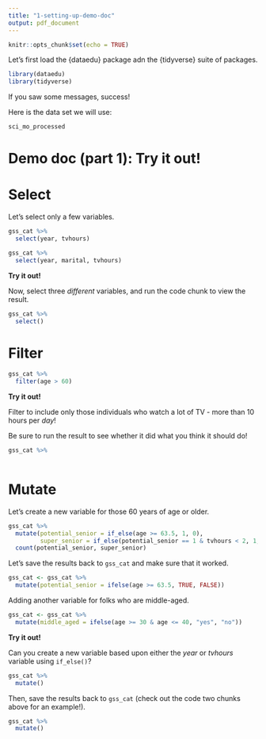 ```yaml
---
title: "1-setting-up-demo-doc"
output: pdf_document
---
```


```r
knitr::opts_chunk$set(echo = TRUE)
```

Let's first load the {dataedu} package adn the {tidyverse} suite of packages.

```r
library(dataedu)
library(tidyverse)
```

If you saw some messages, success!

Here is the data set we will use:

```r
sci_mo_processed
```

# Demo doc (part 1): Try it out!

# Select

Let's select only a few variables.

```r
gss_cat %>% 
  select(year, tvhours)

gss_cat %>% 
  select(year, marital, tvhours)
```

**Try it out!**

Now, select three *different* variables, and run the code chunk to view the result.

```r
gss_cat %>% 
  select()
```

# Filter

```r
gss_cat %>% 
  filter(age > 60)
```

**Try it out!**

Filter to include only those individuals who watch a lot of TV - more than 10 hours per *day*!

Be sure to run the result to see whether it did what you think it should do!

```r
gss_cat %>% 
  
```

# Mutate

Let's create a new variable for those 60 years of age or older.

```r
gss_cat %>% 
  mutate(potential_senior = if_else(age >= 63.5, 1, 0),
         super_senior = if_else(potential_senior == 1 & tvhours < 2, 1, 0)) %>% 
  count(potential_senior, super_senior)
```

Let's save the results back to `gss_cat` and make sure that it worked.

```r
gss_cat <- gss_cat %>% 
  mutate(potential_senior = ifelse(age >= 63.5, TRUE, FALSE))
```

Adding another variable for folks who are middle-aged.

```r
gss_cat <- gss_cat %>% 
  mutate(middle_aged = ifelse(age >= 30 & age <= 40, "yes", "no"))
```

**Try it out!**

Can you create a new variable based upon either the *year* or *tvhours* variable using `if_else()`? 

```r
gss_cat %>% 
  mutate()
```

Then, save the results back to `gss_cat` (check out the code two chunks above for an example!).

```r
gss_cat %>% 
  mutate()
```